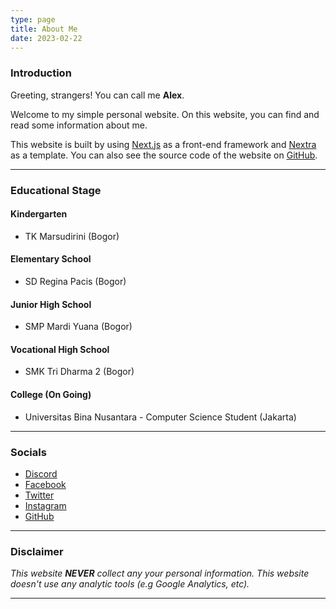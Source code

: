 ```yaml
---
type: page
title: About Me
date: 2023-02-22
---
```


### Introduction
Greeting, strangers! You can call me **Alex**.

Welcome to my simple personal website. On this website, you can find and read some information about me.

This website is built by using [Next.js](https://nextjs.org) as a front-end framework and [Nextra](https://nextra.site) as a template.
You can also see the source code of the website on [GitHub](https://github.com/sleepnov4/about-sleepnov4).

***

### Educational Stage
#### Kindergarten
  - TK Marsudirini (Bogor)
#### Elementary School
  - SD Regina Pacis (Bogor)
#### Junior High School
  - SMP Mardi Yuana (Bogor)
#### Vocational High School
  - SMK Tri Dharma 2 (Bogor)
#### College (On Going)
  - Universitas Bina Nusantara - Computer Science Student (Jakarta)

***

### Socials
  - [Discord](https://discord.gg/4U4k6bW)
  - [Facebook](https://www.facebook.com/sleepnov4)
  - [Twitter](https://twitter.com/SleepNov4)
  - [Instagram](https://www.instagram.com/sleepnov4)
  - [GitHub](https://github.com/sleepnov4)

***

### Disclaimer
*This website **NEVER** collect any your personal information. This website doesn't use any analytic tools (e.g Google Analytics, etc).*

***
